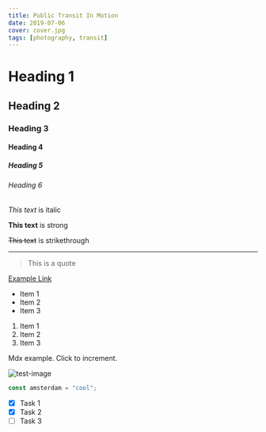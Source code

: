 ```yaml
---
title: Public Transit In Motion
date: 2019-07-06
cover: cover.jpg
tags: [photography, transit]
---
```


<!-- Headings -->
# Heading 1
## Heading 2
### Heading 3
#### Heading 4
##### Heading 5
###### Heading 6

<!-- Italics -->
*This text* is italic

<!-- Strong -->
**This text** is strong


<!-- Strikethrough -->
~~This text~~ is strikethrough

<!-- Horizontal Rule -->

---

<!-- Blockquote -->
> This is a quote

<!-- Links -->
[Example Link](https://www.google.com)

<!-- UL -->
* Item 1
* Item 2
* Item 3

<!-- OL -->
1. Item 1
1. Item 2
1. Item 3

<!-- MDX example -->

<Example>Mdx example. Click to increment.</Example>

<!-- Images -->
![test-image](cover.jpg)

<!-- Code -->

```javascript
const amsterdam = "cool";
```

<!-- Task List -->
* [x] Task 1
* [x] Task 2
* [ ] Task 3
